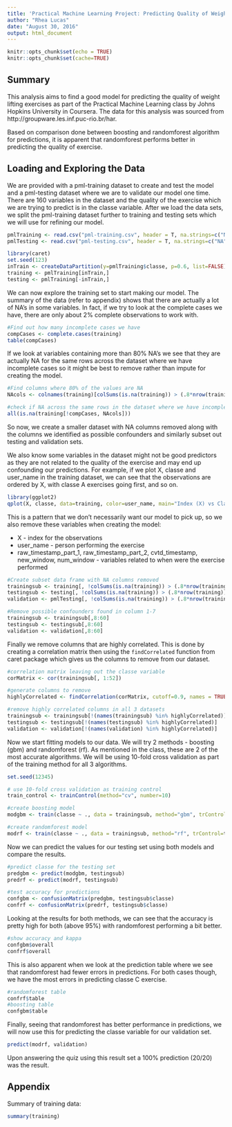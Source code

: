 ```yaml
---
title: 'Practical Machine Learning Project: Predicting Quality of Weight Lifting Exercise'
author: "Rhea Lucas"
date: "August 30, 2016"
output: html_document
---
```


```r
knitr::opts_chunk$set(echo = TRUE)
knitr::opts_chunk$set(cache=TRUE)
```

## Summary

This analysis aims to find a good model for predicting the quality of weight lifting exercises as part of the Practical Machine Learning class by Johns Hopkins University in Coursera. The data for this analysis was sourced from http://groupware.les.inf.puc-rio.br/har.

Based on comparison done between boosting and randomforest algorithm for predictions, it is apparent that randomforest performs better in predicting the quality of exercise.

## Loading and Exploring the Data

We are provided with a pml-training dataset to create and test the model and a pml-testing dataset where we are to validate our model one time. There are 160 variables in the dataset and the quality of the exercise which we are trying to predict is in the classe variable. After we load the data sets, we split the pml-training dataset further to training and testing sets which we will use for refining our model.

```r
pmlTraining <- read.csv("pml-training.csv", header = T, na.strings=c("NA", " ", ""))
pmlTesting <- read.csv("pml-testing.csv", header = T, na.strings=c("NA", " ", ""))

library(caret)
set.seed(123)
inTrain <- createDataPartition(y=pmlTraining$classe, p=0.6, list=FALSE)
training <- pmlTraining[inTrain,]
testing <- pmlTraining[-inTrain,]

```

We can now explore the training set to start making our model. The summary of the data (refer to appendix) shows that there are actually a lot of NA's in some variables. In fact, if we try to look at the complete cases we have, there are only about 2% complete observations to work with. 

```r
#Find out how many incomplete cases we have
compCases <- complete.cases(training)
table(compCases)
```

If we look at variables containing more than 80% NA's we see that they are actually NA for the same rows across the dataset where we have incomplete cases so it might be best to remove rather than impute for creating the model.

```r
#Find columns where 80% of the values are NA
NAcols <- colnames(training)[colSums(is.na(training)) > (.8*nrow(training))]

#check if NA across the same rows in the dataset where we have incomplete cases
all(is.na(training[!compCases, NAcols]))
```

So now, we create a smaller dataset with NA columns removed along with the columns we identified as possible confounders and similarly subset out testing and validation sets.

We also know some variables in the dataset might not be good predictors as they are not related to the quality of the exercise and may end up confounding our predictions. For example, if we plot X, classe and user_name in the training dataset, we can see that the observations are ordered by X, with classe A exercises going first, and so on.

```r
library(ggplot2)
qplot(X, classe, data=training, color=user_name, main="Index (X) vs Classe Plot")
```

This is a pattern that we don't necessarily want our model to pick up, so we also remove these variables when creating the model:

* X - index for the observations
* user_name - person performing the exercise
* raw_timestamp_part_1, raw_timestamp_part_2, cvtd_timestamp, new_window, num_window - variables related to when were the exercise performed

```r
#Create subset data frame with NA columns removed
trainingsub <- training[, !colSums(is.na(training)) > (.8*nrow(training))]
testingsub <- testing[, !colSums(is.na(training)) > (.8*nrow(training))]
validation <- pmlTesting[, !colSums(is.na(training)) > (.8*nrow(training))]

#Remove possible confounders found in column 1-7
trainingsub <- trainingsub[,8:60]
testingsub <- testingsub[,8:60]
validation <- validation[,8:60]
```

Finally we remove columns that are highly correlated. This is done by creating a correlation matrix then using the `findCorrelated` function from caret package which gives us the columns to remove from our dataset.

```r
#correlation matrix leaving out the classe variable
corMatrix <- cor(trainingsub[, 1:52])

#generate columns to remove
highlyCorrelated <- findCorrelation(corMatrix, cutoff=0.9, names = TRUE)

#remove highly correlated columns in all 3 datasets
trainingsub <- trainingsub[!(names(trainingsub) %in% highlyCorrelated)]
testingsub <- testingsub[!(names(testingsub) %in% highlyCorrelated)]
validation <- validation[!(names(validation) %in% highlyCorrelated)]
```

Now we start fitting models to our data. We will try 2 methods - boosting (gbm) and randomforest (rf). As mentioned in the class, these are 2 of the most accurate algorithms. We will be using 10-fold cross validation as part of the training method for all 3 algorithms.

```r
set.seed(12345)

# use 10-fold cross validation as training control
train_control <- trainControl(method="cv", number=10)

#create boosting model
modgbm <- train(classe ~ ., data = trainingsub, method="gbm", trControl=train_control, verbose=F)

#create randomforest model
modrf <- train(classe ~ ., data = trainingsub, method="rf", trControl=train_control, verbose=F)

```

Now we can predict the values for our testing set using both models and compare the results.

```r
#predict classe for the testing set
predgbm <- predict(modgbm, testingsub)
predrf <- predict(modrf, testingsub)

#test accuracy for predictions
confgbm <- confusionMatrix(predgbm, testingsub$classe)
confrf <- confusionMatrix(predrf, testingsub$classe)
```

Looking at the results for both methods, we can see that the accuracy is pretty high for both (above 95%) with randomforest performing a bit better.

```r
#show accuracy and kappa
confgbm$overall
confrf$overall
```

This is also apparent when we look at the prediction table where we see that randomforest had fewer errors in predictions. For both cases though, we have the most errors in predicting classe C exercise.

```r
#randomforest table
confrf$table
#boosting table
confgbm$table
```

Finally, seeing that randomforest has better performance in predictions, we will now use this for predicting the classe variable for our validation set.

```r
predict(modrf, validation)
```

Upon answering the quiz using this result set a 100% prediction (20/20) was the result.

## Appendix

Summary of training data:

```r
summary(training)
```
